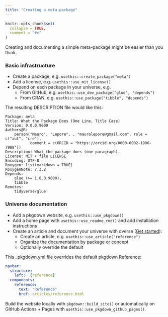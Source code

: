 ```yaml
---
title: "Creating a meta-package"
---
```


```r
knitr::opts_chunk$set(
  collapse = TRUE,
  comment = "#>"
)
```

Creating and documenting a simple meta-package might be easier than you think.

### Basic infrastructure

* Create a package, e.g. `usethis::create_package("meta")`
* Add a license, e.g. `usethis::use_mit_license()`
* Depend on each package in your universe, e.g.
  - From GitHub, e.g. `usethis::use_dev_package("glue", "depends")`
  - From CRAN, e.g. `usethis::use_package("tibble", "depends")`

The resulting DESCRIPTION file would like this:

```
Package: meta
Title: What the Package Does (One Line, Title Case)
Version: 0.0.0.9000
Authors@R: 
    person("Mauro", "Lepore", , "maurolepore@gmail.com", role = c("aut", "cre"),
           comment = c(ORCID = "https://orcid.org/0000-0002-1986-7988"))
Description: What the package does (one paragraph).
License: MIT + file LICENSE
Encoding: UTF-8
Roxygen: list(markdown = TRUE)
RoxygenNote: 7.3.2
Depends: 
    glue (>= 1.8.0.9000),
    tibble
Remotes:  
    tidyverse/glue
```

### Universe documentation

* Add a pkgdown website, e.g. `usethis::use_pkgdown()`
* Add a home page with `usethis::use_readme_rmd()` and add installation instructions
* Create an article and document your universe with dverse ([Get started](https://maurolepore.github.io/dverse/articles/start.html)):
  - Create an article, e.g. `usethis::use_article("reference")`
  - Organize the documentation by package or concept
  - Optionally override the default 
  
This _pkgdown.yml file overrides the default pkgdown Reference:

```yaml
navbar:
  structure:
    left:  [reference]
  components:
    reference:
      text: "Reference"
      href: articles/reference.html
```

Build the website locally with `pkgdown::build_site()` or automatically on
GitHub Actions + Pages with `usethis::use_pkgdown_github_pages()`.
